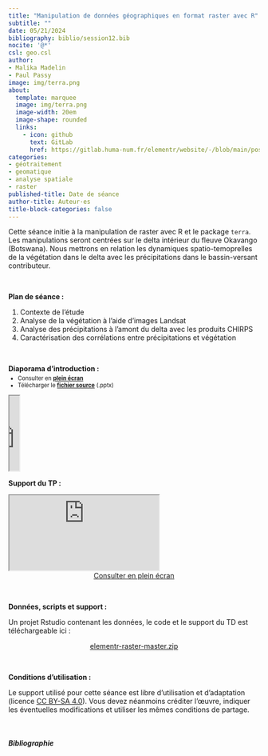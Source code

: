 ```yaml
---
title: "Manipulation de données géographiques en format raster avec R"
subtitle: ""
date: 05/21/2024
bibliography: biblio/session12.bib
nocite: '@*'
csl: geo.csl
author: 
- Malika Madelin
- Paul Passy
image: img/terra.png
about:
  template: marquee
  image: img/terra.png
  image-width: 20em
  image-shape: rounded
  links:
    - icon: github
      text: GitLab
      href: https://gitlab.huma-num.fr/elementr/website/-/blob/main/posts/seance12_raster_terra.qmd
categories: 
- géotraitement
- geomatique
- analyse spatiale
- raster
published-title: Date de séance
author-title: Auteur·es
title-block-categories: false
---
```


Cette séance initie à la manipulation de raster avec R et le package `terra`. Les manipulations seront centrées sur le delta intérieur du fleuve Okavango (Botswana). Nous mettrons en relation les dynamiques spatio-temoprelles de la végétation dans le delta avec les précipitations dans le bassin-versant contributeur.


\

**Plan de séance :**

1. Contexte de l'étude     
2. Analyse de la végétation à l'aide d'images Landsat   
3. Analyse des précipitations à l'amont du delta avec les produits CHIRPS    
4. Caractérisation des corrélations entre précipitations et végétation


\

**Diaporama d'introduction :**

::: {.nonicremental style="font-size:80%;margin-top:-10px;margin-bottom:10px;"}
-   Consulter en [**plein écran**](support/)\
-   Télécharger le [**fichier source**](support/) (.pptx)
:::

::: diapo
<object class="slide" data="support/" type="application/pdf">

<iframe src="https://docs.google.com/viewer?url=your_url_to_pdf&amp;embedded=true" width="20">

</iframe>

</object>
:::

**Support du TP :**

::: quartodoc
<iframe class="slide3" src="https://elementr-raster-elementr-session-geomatique-eefbb27c2522efe93ff.gitpages.huma-num.fr/"></iframe>
:::

<center><a href="https://elementr-raster-elementr-session-geomatique-eefbb27c2522efe93ff.gitpages.huma-num.fr/" class="btn btn-outline-success" role="button" aria-disabled="true"><i class="bi bi-eye"></i> Consulter en plein écran</a></center>

\

**Données, scripts et support :**

Un projet Rstudio contenant les données, le code et le support du TD est téléchargeable ici :

<center><a href="https://gitlab.huma-num.fr/elementr/session_geomatique/elementr-raster/-/archive/master/elementr-raster-master.zip" class="btn btn-success" role="button" aria-disabled="true"><i class="bi bi-cloud-arrow-down"></i> elementr-raster-master.zip</a></center>

\

**Conditions d'utilisation :**

Le support utilisé pour cette séance est libre d'utilisation et d'adaptation (licence [CC BY-SA 4.0](https://creativecommons.org/licenses/by-sa/4.0/deed.fr)). Vous devez néanmoins créditer l'œuvre, indiquer les éventuelles modifications et utiliser les mêmes conditions de partage.

\

##### Bibliographie

::: {#refs}
:::
